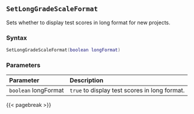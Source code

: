 ## `SetLongGradeScaleFormat`

Sets whether to display test scores in long format for new projects.

### Syntax {-}

``` .lua
SetLongGradeScaleFormat(boolean longFormat)
```

### Parameters {-}

**Parameter** | **Description**
| :-- | :-- |
| `boolean` longFormat | `true` to display test scores in long format. |

{{< pagebreak >}}